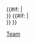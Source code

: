 {{Navbox
|name = 世界竞技体操锦标赛女子团体全能冠军
|title = {{tsl|en|World Artistic Gymnastics Championships – Women's team all-around||世界竞技体操锦标赛女子团体全能冠军}}
|listclass = plainlist
|liststyle = text-align:left;
|list1 = {{colbegin|colwidth=15em}}
* {{tsl|en|1934 World Artistic Gymnastics Championships|1934年世界競技體操錦標賽|1934}}：{{flag|Czechoslovakia}}
* {{tsl|en|1938 World Artistic Gymnastics Championships|1938年世界競技體操錦標賽|1938}}：{{flag|Czechoslovakia}}
* {{tsl|en|1950 World Artistic Gymnastics Championships|1950年世界競技體操錦標賽|1950}}：{{flag|Sweden}}
* {{tsl|en|1954 World Artistic Gymnastics Championships|1954年世界競技體操錦標賽|1954}}：{{flag|Soviet Union|1936}}
* [[1958年世界競技體操錦標賽|1958]]：{{flag|Soviet Union|1955}}
* [[1962年世界競技體操錦標賽|1962]]：{{flag|Soviet Union|1955}}
* {{tsl|en|1966 World Artistic Gymnastics Championships|1966年世界競技體操錦標賽|1966}}：{{flag|Czechoslovakia}}
* {{tsl|en|1970 World Artistic Gymnastics Championships|1970年世界競技體操錦標賽|1970}}：{{flag|Soviet Union|1955}}
* {{tsl|en|1974 World Artistic Gymnastics Championships|1974年世界競技體操錦標賽|1974}}：{{flag|Soviet Union|1955}}
* {{tsl|en|1978 World Artistic Gymnastics Championships|1978年世界競技體操錦標賽|1978}}：{{flag|Soviet Union|1955}}
* [[1979年世界競技體操錦標賽|1979]]：{{flag|Romania|1965}}
* [[1981年世界競技體操錦標賽|1981]]：{{flag|Soviet Union}}
* [[1983年世界競技體操錦標賽|1983]]：{{flag|Soviet Union}}
* [[1985年世界競技體操錦標賽|1985]]：{{flag|Soviet Union}}
* [[1987年世界競技體操錦標賽|1987]]：{{flag|Romania|1965}}
* [[1989年世界競技體操錦標賽|1989]]：{{flag|Soviet Union}}
* [[1991年世界競技體操錦標賽|1991]]：{{flag|Soviet Union}}
* {{tsl|en|1994 World Artistic Gymnastics Championships (Team)|1994年世界競技體操團體錦標賽|1994}}：{{flag|Romania}}
* {{tsl|en|1995 World Artistic Gymnastics Championships|1995年世界競技體操錦標賽|1995}}：{{flag|Romania}}
* [[1997年世界競技體操錦標賽|1997]]：{{flag|Romania}}
* [[1999年世界競技體操錦標賽|1999]]：{{flag|Romania}}
* [[2001年世界競技體操錦標賽|2001]]：{{flag|Romania}}
* [[2003年世界競技體操錦標賽|2003]]：{{flag|United States}}
* [[2006年世界競技體操錦標賽|2006]]：{{flag|China}}
* [[2007年世界競技體操錦標賽|2007]]：{{flag|United States}}
* [[2010年世界競技體操錦標賽|2010]]：{{flag|Russia}}
* [[2011年世界競技體操錦標賽|2011]]：{{flag|United States}}
* [[2014年世界競技體操錦標賽|2014]]：{{flag|United States}}
* [[2015年世界競技體操錦標賽|2015]]：{{flag|United States}}
* [[2018年世界竞技体操锦标赛|2018]]：{{flag|United States}}
* [[2019年世界競技體操錦標賽|2019]]：{{flag|United States}}
{{colend}}

|below = {{世界竞技体操锦标赛女子团体全能冠军/历年名单|{{{1|2019}}}}}<!--
-->{{#if:{{{2|}}} |<br />{{世界竞技体操锦标赛女子团体全能冠军/历年名单|{{{2}}}}}}}<!--
-->{{#if:{{{3|}}} |<br />{{世界竞技体操锦标赛女子团体全能冠军/历年名单|{{{3}}}}}}}<!--
-->{{#if:{{{4|}}} |<br />{{世界竞技体操锦标赛女子团体全能冠军/历年名单|{{{4}}}}}}}
}}<noinclude>
{{collapsible option}}
[[Category:世界體操錦標賽冠軍模板|Team]]
</noinclude>